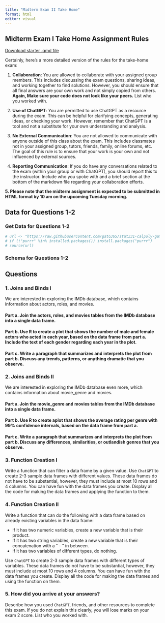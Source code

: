 ```yaml
---
title: "Midterm Exam II Take Home"
format: html
editor: visual
---
```




## Midterm Exam I Take Home Assignment Rules

[Download starter .qmd file](take_home_exam_2.qmd)


Certainly, here's a more detailed version of the rules for the take-home exam:

1.  **Collaboration**: You are allowed to collaborate with your assigned group members. This includes discussing the exam questions, sharing ideas, and working together to find solutions. However, you should ensure that all final answers are your own work and not simply copied from others. **Again, Make sure your code does not look like your peers.** List who you worked with.

2.  **Use of ChatGPT**: You are permitted to use ChatGPT as a resource during the exam. This can be helpful for clarifying concepts, generating ideas, or checking your work. However, remember that ChatGPT is a tool and not a substitute for your own understanding and analysis.

3.  **No External Communication**: You are not allowed to communicate with anyone outside of this class about the exam. This includes classmates not in your assigned group, tutors, friends, family, online forums, etc. The goal of this rule is to ensure that your work is your own and not influenced by external sources. 

4.  **Reporting Communication**: If you do have any conversations related to the exam (within your group or with ChatGPT), you should report this to the instructor. Include who you spoke with and a brief section at the bottom of the markdown file regarding your collaboration efforts.

**5. Please note that the midterm assignment is expected to be submitted in HTML format by 10 am on the upcoming Tuesday morning.**





## Data for Questions 1-2


### Get Data for Questions 1-2
```r

# url <- "https://raw.githubusercontent.com/gato365/stat331-calpoly-gato365/master/midterms/midterm-exam-2/take-home-exam-2/gather-imdb-movies.R"
# if (!"purrr" %in% installed.packages()) install.packages("purrr")
# source(url)

```


### Schema for Questions 1-2


## Questions

### 1.  Joins and Binds I

We are interested in exploring the IMDb database, which contains information about actors, roles, and movies. 

#### Part a. Join the actors, roles, and movies tables from the IMDb database into a single data frame. 

#### Part b. Use R to create a plot that shows the number of male and female actors who acted in each year, based on the data frame from part a. Include the text of each gender regarding each year in the plot. 

#### Part c. Write a paragraph that summarizes and interprets the plot from part b. Discuss any trends, patterns, or anything dramatic that you observe.




### 2. Joins and Binds II

We are interested in exploring the IMDb database even more, which contains information about movie_genre and movies.

#### Part a. Join the movie_genre and movies tables from the IMDb database into a single data frame. 

#### Part b. Use R to create aplot that shows the average rating per genre with 99% confidence intervals, based on the data frame from part a. 

#### Part c. Write a paragraph that summarizes and interprets the plot from part b. Discuss any differences, similarities, or outlandish genres that you observe.


### 3. Function Creation I

Write a function that can filter a data frame by a given value. Use `ChatGPT` to create 2-3 sample data frames with different values. These data frames do not have to be substantial, however, they must include at most 10 rows and 4 columns. You can have fun with the data frames you create. Display all the code for making the data frames and applying the function to them.


### 4. Function Creation II

Write a function that can do the following with a data frame based on already existing variables in the data frame:

- If it has two numeric variables, create a new variable that is their product.
- If it has two string variables, create a new variable that is their concatenation with a " - " in between.
- If it has two variables of different types, do nothing.

Use `ChatGPT` to create 2-3 sample data frames with different types of variables. These data frames do not have to be substantial, however, they must include at most 10 rows and 4 columns. You can have fun with the data frames you create. Display all the code for making the data frames and using the function on them.





### 5. How did you arrive at your answers?

Describe how you used `ChatGPT`, friends, and other resources to complete this exam. If you do not explain this clearly, you will lose marks on your exam 2 score. List who you worked with.
